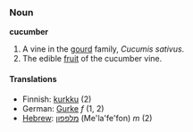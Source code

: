 ===Noun===
'''cucumber''' 
# A vine in the [[gourd]] family, ''Cucumis sativus''.
# The edible [[fruit]] of the cucumber vine.

====Translations====
*Finnish: [[kurkku]] (2)
*German: [[Gurke]] ''f'' (1, 2)
*[[Hebrew]]: [[מלפפון]] (Me'la'fe'fon) ''m'' (2)